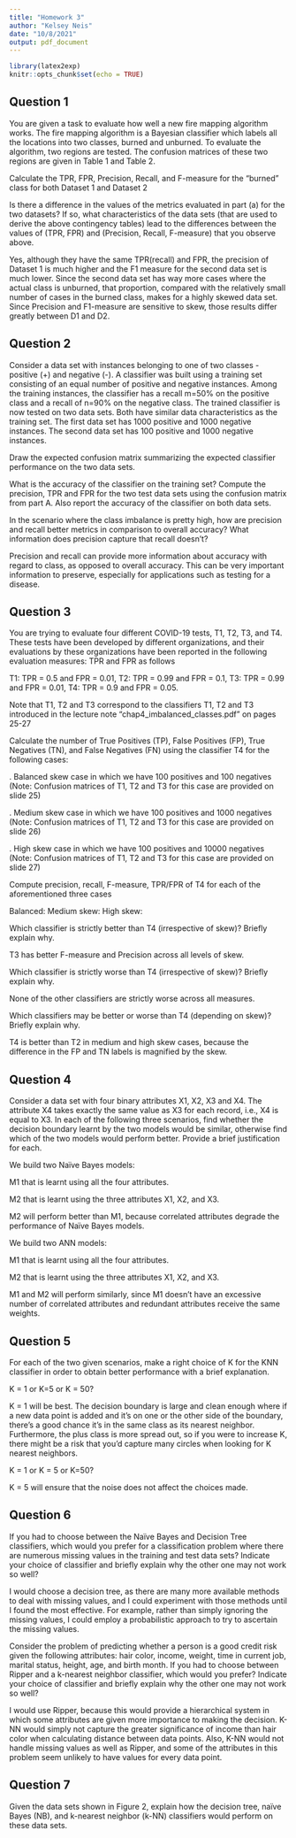 ```yaml
---
title: "Homework 3"
author: "Kelsey Neis"
date: "10/8/2021"
output: pdf_document
---
```


```r
library(latex2exp)
knitr::opts_chunk$set(echo = TRUE)
```

## Question 1

You are given a task to evaluate how well a new fire mapping algorithm works. The fire mapping algorithm is a Bayesian classifier which labels all the locations into two classes, burned and unburned. To evaluate the algorithm, two regions are tested. The confusion matrices of these two regions are given in Table 1 and Table 2.

\textbf{a)} Calculate the TPR, FPR, Precision, Recall, and F-measure for the “burned” class for both
Dataset 1 and Dataset 2

\textbf{TPR (true positive rate):}

\begin{equation}
  \begin{split}
  TPR_{D1} = \dfrac{TP}{TP+FN} = \dfrac{30}{30+20}=.6\\
  TPR_{D2}=\dfrac{TP}{TP+FN} = \dfrac{30}{30+20}=.6
    \end{split}
\end{equation}

\textbf{FPR (false positive rate):}

\begin{equation}
  \begin{split}
  FPR_{D1}=\dfrac{FP}{FP+TN}=\dfrac{10}{10+40}=.2
  FPR_{D2}=\dfrac{1000}{1000+4000}=.2
    \end{split}
\end{equation}


\textbf{Precision:}

\begin{equation}
  \begin{split}
  Precision_{D1}=\dfrac{TP}{TP+FP}= \dfrac{30}{30+10}=.75
  Precision_{D2}=\dfrac{30}{30+1000}= .029
    \end{split}
\end{equation}

\textbf{F-measure:}

\begin{equation}
  \begin{split}
  F1_{D1}=\dfrac{2\times TP}{2\times TP+FP+FN}=\dfrac{60}{60+10+20}=.667
  F1_{D2}=\dfrac{60}{60+1000+20}= .0555
    \end{split}
\end{equation}

\textbf{b)} Is there a difference in the values of the metrics evaluated in part (a) for the two datasets? If so, what characteristics of the data sets (that are used to derive the above contingency tables) lead to the differences between the values of (TPR, FPR) and (Precision, Recall, F-measure) that you observe above.

Yes, although they have the same TPR(recall) and FPR, the precision of Dataset 1 is much higher and the F1 measure for the second data set is much lower. Since the second data set has way more cases where the actual class is unburned, that proportion, compared with the relatively small number of cases in the burned class, makes for a highly skewed data set. Since Precision and F1-measure are sensitive to skew, those results differ greatly between D1 and D2.

\newpage 

## Question 2

Consider a data set with instances belonging to one of two classes - positive (+) and negative (-). A classifier was built using a training set consisting of an equal number of positive and negative instances. Among the training instances, the classifier has a recall m=50% on the positive class and a recall of n=90% on the negative class. The trained classifier is now tested on two data sets. Both have similar data characteristics as the training set. The first data set has 1000 positive and 1000 negative instances. The second data set has 100 positive and 1000 negative instances.

\textbf{a)} Draw the expected confusion matrix summarizing the expected classifier performance on the
two data sets.

\begin{equation}
  \begin{split}
  Recall_{positive}= \dfrac{TP}{TP+FN} =.5\\
  TP = .5(TP+FN)\\
  TP=FN\\
  Recall_{negative}=\dfrac{TN}{TN+FP} = .9\\
  TN=.9(TN+FP)\\
  TN=9FP
    \end{split}
\end{equation}

\begin{center}
  \begin{tabular}{ | l | c | c | }
    \hline
     & Algorithm Output = (+) & Algorithm Output = (-) \\ \hline
    True Label = (+) & 500 & 500 \\ \hline
    True Label = (-) & 100 & 900 \\ 
    \hline
  \end{tabular}
\end{center}

\begin{center}
  \begin{tabular}{ | l | c | c | }
    \hline
     & Algorithm Output = (+) & Algorithm Output = (-) \\ \hline
    True Label = (+) & 50 & 50 \\ \hline
    True Label = (-) & 100 & 900 \\ 
    \hline
  \end{tabular}
\end{center}

\textbf{b)} What is the accuracy of the classifier on the training set? Compute the precision, TPR and
FPR for the two test data sets using the confusion matrix from part A. Also report the accuracy
of the classifier on both data sets.

\begin{equation}
  \begin{split}
  Precision_{D1} = \dfrac{TP}{TP+FP}= \dfrac{500}{500+100}=.8\bar{33}\\
  Precision_{D2} = \dfrac{TP}{TP+FP}= \dfrac{50}{50+100}=.\bar{33}\\
  TPR_{D1} = Recall_{positive}= .5\\
  TPR_{D2} = Recall_{positive}= .5\\
  FPR_{D1} = \dfrac{FP}{FP+TN} = \dfrac{100}{100+900}=.1\\
  FPR_{D2} = \dfrac{FP}{FP+TN} = \dfrac{100}{100+900}=.1\\
  Accuracy_{D1} = \dfrac{Number\ of\ correct\ predictions}{Total\ number\ of\ predictions}=\dfrac{1400}{2000}=.7\\
  Accuracy_{D2} = \dfrac{Number\ of\ correct\ predictions}{Total\ number\ of\ predictions}=\dfrac{950}{1100}=.8\bar{63}\\
    \end{split}
\end{equation}

\textbf{c)} In the scenario where the class imbalance is pretty high, how are precision and recall better metrics in comparison to overall accuracy? What information does precision capture that recall doesn’t?

Precision and recall can provide more information about accuracy with regard to class, as opposed to overall accuracy. This can be very important information to preserve, especially for applications such as testing for a disease.
\newpage

## Question 3

You are trying to evaluate four different COVID-19 tests, T1, T2, T3, and T4. These tests have been developed by different organizations, and their evaluations by these organizations have been reported in the following evaluation measures: TPR and FPR as follows

T1: TPR = 0.5 and FPR = 0.01,
T2: TPR = 0.99 and FPR = 0.1,
T3: TPR = 0.99 and FPR = 0.01,
T4: TPR = 0.9 and FPR = 0.05.

Note that T1, T2 and T3 correspond to the classifiers T1, T2 and T3 introduced in the lecture note “chap4_imbalanced_classes.pdf” on pages 25-27

\textbf{a)} Calculate the number of True Positives (TP), False Positives (FP), True Negatives (TN), and False Negatives (FN) using the classifier T4 for the following cases:

\quad 1. Balanced skew case in which we have 100 positives and 100 negatives (Note: Confusion matrices of T1, T2 and T3 for this case are provided on slide 25)

\begin{equation}
  \begin{split}
  TPR_{T4} = \dfrac{TP}{TP+FN} = .9\\
  TP = 9FN\\
  TP = 90\\
  FN = 10\\
  FPR_{T4} = \dfrac{FP}{FP+TN} = .05\\
  .95FP = .05TN\\
  19FP = TN\\
  FP = 5\\
  TN = 95
    \end{split}
\end{equation}

\begin{center}
  \begin{tabular}{ | l | c | c | }
    \hline
     & Algorithm Output = (Yes) & Algorithm Output = (No) \\ \hline
    True Label = (Yes) & 90 & 10 \\ \hline
    True Label = (No) & 5 & 95 \\ 
    \hline
  \end{tabular}
\end{center}

\quad 2. Medium skew case in which we have 100 positives and 1000 negatives (Note: Confusion matrices of T1, T2 and T3 for this case are provided on slide 26)

\begin{equation}
  \begin{split}
  TP = 9FN\\
  TP = 90\\
  FN = 10\\
  19FP = TN\\
  FP = 50\\
  TN = 950
    \end{split}
\end{equation}

\begin{center}
  \begin{tabular}{ | l | c | c | }
    \hline
     & Algorithm Output = (Yes) & Algorithm Output = (No) \\ \hline
    True Label = (Yes) & 90 & 10 \\ \hline
    True Label = (No) & 50 & 950 \\ 
    \hline
  \end{tabular}
\end{center}

\quad 3. High skew case in which we have 100 positives and 10000 negatives (Note: Confusion matrices of T1, T2 and T3 for this case are provided on slide 27)

\begin{equation}
  \begin{split}
  TP = 9FN\\
  TP = 90\\
  FN = 10\\
  19FP = TN\\
  FP = 500\\
  TN = 9500
    \end{split}
\end{equation}

\begin{center}
  \begin{tabular}{ | l | c | c | }
    \hline
     & Algorithm Output = (Yes) & Algorithm Output = (No) \\ \hline
    True Label = (Yes) & 90 & 10 \\ \hline
    True Label = (No) & 500 & 9500 \\ 
    \hline
  \end{tabular}
\end{center}

\textbf{b)} Compute precision, recall, F-measure, TPR/FPR of T4 for each of the aforementioned three cases

Balanced:
\begin{equation}
  \begin{split}
    Precision_{1} = \dfrac{TP}{TP+FP}= \dfrac{90}{90+5}=.947\\
    Recall_{1} = TPR_{1} = \dfrac{TP}{TP+FN} = \dfrac{90}{90+10} = .9\\
    FPR_{1} = \dfrac{FP}{FP+TN} = \dfrac{5}{5+95} = .05\\
    F-measure_{1} = \dfrac{2\times TP}{2\times TP+FP+FN} = \dfrac{180}{180+5+10}=.923\\
        \end{split}
\end{equation}
Medium skew:
\begin{equation}
  \begin{split}
    Precision_{2} = \dfrac{TP}{TP+FP}= \dfrac{90}{90+50}=.643\\
    Recall_{2} = TPR_{2} = \dfrac{TP}{TP+FN} = \dfrac{90}{90+10} = .9\\
    FPR_{2} = \dfrac{FP}{FP+TN} = \dfrac{50}{50+950} = .05\\
    F-measure_{2} = \dfrac{2\times TP}{2\times TP+FP+FN} = \dfrac{180}{180+50+10}=.75\\
            \end{split}
\end{equation}
High skew:
\begin{equation}
  \begin{split}
    Precision_{3} = \dfrac{TP}{TP+FP}= \dfrac{90}{90+500}=.153\\
    Recall_{3} = TPR_{3} = \dfrac{TP}{TP+FN} = \dfrac{90}{90+10} = .9\\
    FPR_{3} = \dfrac{FP}{FP+TN} = \dfrac{500}{500+9500} = .05\\
    F-measure_{3} = \dfrac{2\times TP}{2\times TP+FP+FN} = \dfrac{180}{180+500+10}=.261
                \end{split}
\end{equation}


\textbf{c)} Which classifier is strictly better than T4 (irrespective of skew)? Briefly explain why.

T3 has better F-measure and Precision across all levels of skew.

\textbf{d)} Which classifier is strictly worse than T4 (irrespective of skew)? Briefly explain why.

None of the other classifiers are strictly worse across all measures.

\textbf{e)} Which classifiers may be better or worse than T4 (depending on skew)? Briefly explain why.

T4 is better than T2 in medium and high skew cases, because the difference in the FP and TN labels is magnified by the skew. 

\newpage

## Question 4

Consider a data set with four binary attributes X1, X2, X3 and X4. The attribute X4 takes exactly
the same value as X3 for each record, i.e., X4 is equal to X3. In each of the following three
scenarios, find whether the decision boundary learnt by the two models would be similar,
otherwise find which of the two models would perform better. Provide a brief justification for
each.

\textbf{(i)} We build two Naïve Bayes models:

\textbf{a)} M1 that is learnt using all the four attributes.

\textbf{b)} M2 that is learnt using the three attributes X1, X2, and X3.

M2 will perform better than M1, because correlated attributes degrade the performance of Naïve Bayes models.

\textbf{(ii)} We build two ANN models:

\textbf{a)} M1 that is learnt using all the four attributes.

\textbf{b)} M2 that is learnt using the three attributes X1, X2, and X3.

M1 and M2 will perform similarly, since M1 doesn't have an excessive number of correlated attributes and redundant attributes receive the same weights.

\newpage

## Question 5

For each of the two given scenarios, make a right choice of K for the KNN classifier in order to
obtain better performance with a brief explanation.

\textbf{a)} K = 1 or K=5 or K = 50?

K = 1 will be best. The decision boundary is large and clean enough where if a new data point is added and it's on one or the other side of the boundary, there's a good chance it's in the same class as its nearest neighbor. Furthermore, the plus class is more spread out, so if you were to increase K, there might be a risk that you'd capture many circles when looking for K nearest neighbors.

\textbf{b)} K = 1 or K = 5 or K=50?

K = 5 will ensure that the noise does not affect the choices made. 

\newpage

## Question 6

\textbf{a)} If you had to choose between the Naïve Bayes and Decision Tree classifiers, which
would you prefer for a classification problem where there are numerous missing values in
the training and test data sets? Indicate your choice of classifier and briefly explain why the other
one may not work so well?

I would choose a decision tree, as there are many more available methods to deal with missing values, and I could experiment with those methods until I found the most effective. For example, rather than simply ignoring the missing values, I could employ a probabilistic approach to try to ascertain the missing values.

\textbf{b)} Consider the problem of predicting whether a person is a good credit risk given the
following attributes: hair color, income, weight, time in current job, marital status, height,
age, and birth month. If you had to choose between Ripper and a k-nearest neighbor classifier,
which would you prefer? Indicate your choice of classifier and briefly explain why the other
one may not work so well?

I would use Ripper, because this would provide a hierarchical system in which some attributes are given more importance to making the decision. K-NN would simply not capture the greater significance of income than hair color when calculating distance between data points. Also, K-NN would not handle missing values as well as Ripper, and some of the attributes in this problem seem unlikely to have values for every data point.

\newpage

## Question 7

Given the data sets shown in Figure 2, explain how the decision tree, naïve Bayes (NB), and
k-nearest neighbor (k-NN) classifiers would perform on these data sets.



